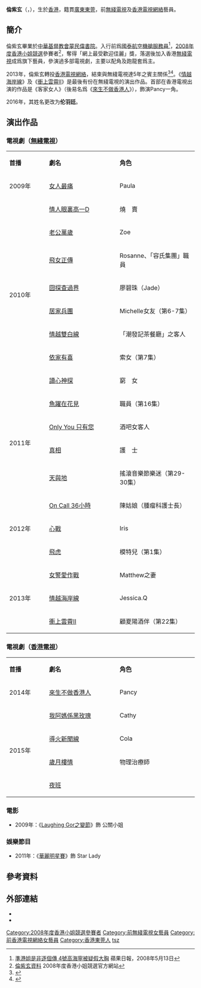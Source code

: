 {{藝人
| 姓名 = 倫紫玄 
| 類型 = 女演員
| 羅馬拼音 = Lun Tsz-Yuen
| 圖片 = 
| 暱稱 = 
| 英文名 = Nadia
| 國籍 = {{CNHK}}
| 民族 = 
| 出生日期 = {{birth_date_and _age|1986|11|24}}
| 出生地點 = {{HKG-1959}}
| 逝世日期 = 
| 逝世地點 = 
| 教育程度 = 基礎文憑
| 母校 = [[中華基督教會蒙民偉書院|中華基督教會蒙民偉書院]]
| 宗教信仰 = 
| 籍貫 = [[廣東|廣東]][[東莞|東莞]]
| 語言 = 粵語、英語
| 職業 = 
| 活躍年代 = 2008年至今
| 出道作 = 
| 代表作 = 
| 經紀公司 = [[TVB|TVB]]（2008-2013年）<br>[[香港電視網絡|香港電視]]（2013年至2015年）
| 網站 = 
| 官方網站 = 
| iafd = 
| imdb = 
| afdb = 
| afdb名 = 
}}

'''倫紫玄'''（{{lang|en|'''Nadia Lun'''}}，{{bd|1986年|11月24日}}），生於[[香港|香港]]，籍貫[[廣東|廣東]][[東莞|東莞]]，前[[無綫電視|無綫電視]]及[[香港電視網絡|香港電視網絡]]藝員。

==簡介==
倫紫玄畢業於[[中華基督教會蒙民偉書院|中華基督教會蒙民偉書院]]。入行前爲[[國泰航空|國泰航空]][[機艙服務員|機艙服務員]]<ref>[http://hk.apple.nextmedia.com/entertainment/art/20080513/11098994 準港姐是非逐個傳 4號高海寧被疑假大胸] {{Wayback|url=http://hk.apple.nextmedia.com/entertainment/art/20080513/11098994 |date=20170423165119 }} 蘋果日報，2008年5月13日</ref>，[[2008年度香港小姐競選|2008年度香港小姐競選]]參賽者<ref>[http://misshk.tvb.com/2008/profile_2.html 倫紫玄資料] {{Wayback|url=http://misshk.tvb.com/2008/profile_2.html |date=20150316070932 }}2008年度香港小姐競選官方網站</ref>，奪得「網上最受歡迎佳麗」獎，落選後加入香港[[無綫電視|無綫電視]]成爲旗下藝員，參演過多部電視劇，主要以配角及跑龍套爲主。

2013年，倫紫玄轉投[[香港電視網絡|香港電視網絡]]，結束與無綫電視達5年之賓主關係<ref>{{Cite web |url=http://www.hktv.com.hk/tv/personal/0087.html |title=存档副本 |accessdate=2013-08-24 |archive-date=2013-09-28 |archive-url=https://web.archive.org/web/20130928020933/http://www.hktv.com.hk/tv/personal/0087.html |dead-url=no }}</ref><ref>{{Cite web |url=http://hk.face.nextmedia.com/article/316/16957401 |title=FACE - 316 - 本地娛樂歡樂時光倫紫玄 |accessdate=2013-08-24 |archive-date=2016-03-04 |archive-url=https://web.archive.org/web/20160304185730/http://hk.face.nextmedia.com/article/316/16957401 |dead-url=no }}</ref>。《[[情越海岸線|情越海岸線]]》及《[[衝上雲霄II|衝上雲霄II]]》是最後有份在無綫電視的演出作品。首部在香港電視出演的作品是《客家女人》（後易名爲《[[來生不做香港人|來生不做香港人]]》），飾演Pancy一角。

2016年，其姓名更改为'''伦羽廷'''。

==演出作品==
===電視劇（[[無綫電視|無綫電視]]）===
{|class="wikitable" width="65%"
|- style="background:pink; color:black" align="center"
|style="width:10%"|'''首播'''||style="width:19%"|'''劇名'''||style="width:21%"|'''角色'''
|-
|rowspan="1"|2009年||[[女人最痛|女人最痛]]||Paula
|-
|rowspan="8"|2010年||[[情人眼裏高一D|情人眼裏高一D]]||燒　賣
|-
|[[老公萬歲|老公萬歲]]||Zoe
|-
|[[飛女正傳_(電視劇)|飛女正傳]]||Rosanne、「容氏集團」職員
|-
|[[囧探查過界|囧探查過界]]||廖碧珠（Jade）
|-
|[[居家兵團|居家兵團]]||Michelle女友（第6-7集）
|-
|[[情越雙白線|情越雙白線]]||「潮發記茶餐廳」之客人
|-
|[[依家有喜|依家有喜]]||索女（第7集）
|- 
|[[讀心神探|讀心神探]]||窮　女
|-
|rowspan="4"|2011年||[[魚躍在花見|魚躍在花見]]||職員（第16集）
|-
|[[Only_You_只有您|Only You 只有您]]||酒吧女客人
|-
|[[真相_(無線電視劇)|真相]]||護　士
|-
|[[天與地_(無線電視劇)|天與地]]||搖滾音樂節樂迷（第29-30集）
|-
|rowspan="3"|2012年||[[On_Call_36小時|On Call 36小時]]||陳姑娘（腫瘤科護士長）
|-
|[[心戰_(電視劇)|心戰]]||Iris
|-
|[[飛虎_(電視劇)|飛虎]]||模特兒（第1集）
|-
|rowspan="3"|2013年||[[女警愛作戰|女警愛作戰]]||Matthew之妻
|-
|[[情越海岸線|情越海岸線]]||Jessica.Q
|-
|[[衝上雲霄II|衝上雲霄II]]||顧夏陽酒伴（第22集）
|}

===電視劇（[[香港電視網絡|香港電視]]）===
{|class="wikitable" width="65%"
|- style="background:pink; color:black" align="center"
|style="width:10%"|'''首播'''||style="width:19%"|'''劇名'''||style="width:21%"|'''角色'''
|-
|2014年||[[來生不做香港人|來生不做香港人]]||Pancy
|-
|rowspan="4"|2015年||[[我阿媽係黑玫瑰|我阿媽係黑玫瑰]]||Cathy
|-
|[[導火新聞線|導火新聞線]]||Cola
|-
|[[歲月樓情|歲月樓情]]||物理治療師
|-
|[[夜班_(電視劇)|夜班]]||
|}

===電影===
*2009年：《[[Laughing_Gor之變節|Laughing Gor之變節]]》飾 公關小姐

===娛樂節目===
*2011年：《[[華麗明星賽|華麗明星賽]]》飾 Star Lady

==參考資料==
{{reflist|2}}

==外部連結==
*{{sinaweibo|nadialun}}
*{{hkmdb name|44357}}
{{DEFAULTSORT:Lun}}
[[Category:2008年度香港小姐競選參賽者|Category:2008年度香港小姐競選參賽者]]
[[Category:前無綫電視女藝員|Category:前無綫電視女藝員]]
[[Category:前香港電視網絡女藝員|Category:前香港電視網絡女藝員]]
[[Category:香港東莞人|Category:香港東莞人]]
[[Category:倫姓|tsz]]